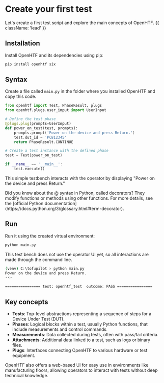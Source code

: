 # Create your first test

Let's create a first test script and explore the main concepts of OpenHTF. {{ className: 'lead' }}

## Installation

Install OpenHTF and its dependencies using pip:

```sh
pip install openhtf six
```

## Syntax

Create a file called `main.py` in the folder where you installed OpenHTF and copy this code.

```python {{ title: 'main.py' }}
from openhtf import Test, PhaseResult, plugs
from openhtf.plugs.user_input import UserInput

# Define the test phase
@plugs.plug(prompts=UserInput)
def power_on_test(test, prompts):
    prompts.prompt('Power on the device and press Return.')
    test.dut_id = 'PCB12345'
    return PhaseResult.CONTINUE

# Create a test instance with the defined phase
test = Test(power_on_test)

if __name__ == '__main__':
    test.execute()
```

This simple testbench interacts with the operator by displaying "Power on the device and press Return."

<Note>
  Did you know about the @ syntax in Python, called decorators? They modify
  functions or methods using other functions. For more details, see the
  [official Python
  documentation](https://docs.python.org/3/glossary.html#term-decorator).
</Note>

## Run

Run it using the created virtual environment:

```sh
python main.py
```

This test bench does not use the operator UI yet, so all interactions are made through the command line.

```sh
(venv) C:\tofupilot > python main.py
Power on the device and press Return.
-->

================ test: openhtf_test  outcome: PASS ================
```

## Key concepts

- **Tests**: Top-level abstractions representing a sequence of steps for a Device Under Test (DUT).
- **Phases**: Logical blocks within a test, usually Python functions, that include measurements and control commands.
- **Measurements**: Data collected during tests, often with pass/fail criteria.
- **Attachments**: Additional data linked to a test, such as logs or binary files.
- **Plugs**: Interfaces connecting OpenHTF to various hardware or test equipment.

OpenHTF also offers a web-based UI for easy use in environments like manufacturing floors, allowing operators to interact with tests without deep technical knowledge.
